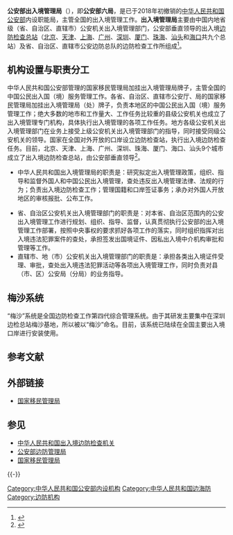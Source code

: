 {{About|已撤销的中华人民共和国公安部内设职能局|同时加挂“中华人民共和国出入境管理局”牌子并履行相应职能的现行部门|国家移民管理局}}{{Infobox PRCG |color = darkblue
|机构名称 = 公安部出入境管理局<br />（公安部六局）
|标志1 = Police Badge,P.R.China.svg
|标志1说明 = [[中华人民共和国人民警察警徽|中华人民共和国人民警察警徽]]
|标志2 = National Emblem of the People's Republic of China.svg
|标志2说明 = 根据[[s:国务院关于国家行政机关和企业事业单位社会团体印章管理的规定|1999年的规定]]，用于一些证件的“'''中华人民共和国公安部出入境管理局'''”字样的[[印章|印章]][[直径|直径]]4.2厘米，中央刊[[中华人民共和国国徽|国徽]]，由[[中华人民共和国国务院|国务院]]制发（[[国务院办公厅秘书一局|国务院办公厅秘书一局]]管理）。
|上级机构 = [[中华人民共和国公安部|中华人民共和国公安部]]
|机构类型 = 公安部内设职能局
|行政级别 = 正司局级
|授权法源 = [[s:中华人民共和国公民出境入境管理法|中华人民共和国公民出境入境管理法]]
|成立时间 =
|撤销时间 = 2018年
|接替者 = [[国家移民管理局|国家移民管理局]]<br />（中华人民共和国出入境管理局）
|地址1 = [[北京市|北京市]][[东城区|东城区]][[东长安街|东长安街]]14号
|邮编1 = 100741
|官网 = [http://www.mps.gov.cn/n2254996/ 公安部出入境管理局]
|a = [[公安部边防管理局|公安部边防管理局]]
|b = [[中國海警|中国海警局]]
|c = [[海关总署缉私局|海关总署缉私局]]
|D = {{ROC}}
|d = [[內政部移民署|內政部移民署]]
|E = {{HKSAR}}
|e = [[保安局_(香港)|保安局]][[入境事務處|入境事務處]]
|F = {{MSAR}}
|f = [[治安警察局|治安警察局]][[出入境事務廳|出入境事務廳]]
}}

'''公安部出入境管理局'''（{{lang-en|Bureau of Exit and Entry Administration of the Ministry of Public Security}}），即'''公安部六局'''，是已于2018年初撤销的[[中华人民共和国公安部|中华人民共和国公安部]]内设职能局，主管全国的出入境管理工作。'''出入境管理局'''主要由中国内地省级（省、自治区、直辖市）公安机关出入境管理部门，公安部垂直领导的出入境[[中华人民共和国出入境边防检查机关|边防检查总站]]（[[北京市|北京]]、[[天津市|天津]]、[[上海市|上海]]、[[广州市|广州]]、[[深圳市|深圳]]、[[厦门市|厦门]]、[[珠海市|珠海]]、[[汕头市|汕头]]和[[海口市|海口]]共九个总站）及省、自治区、直辖市公安边防总队的边防检查工作所组成<ref>{{Cite web|url=http://www.mps.gov.cn/n16/n84147/n84165/1291517.html|title=中国公安出入境管理系统示意图|accessdate=2018-03-28|date=2008-07-03|publisher=公安部出入境管理局|archiveurl=https://web.archive.org/web/20160221135355/http://www.mps.gov.cn/n16/n84147/n84165/1291517.html|archivedate=2016-02-21|dead-url=no}}</ref>。

== 机构设置与职责分工 ==
中华人民共和国公安部管理的国家移民管理局加挂出入境管理局牌子，主管全国的中国公民出入国（境）服务管理工作。各省、自治区、直辖市公安厅、局的国家移民管理局加挂出入境管理局（处）牌子，负责本地区的中国公民出入国（境）服务管理工作；绝大多数的地市和工作量大、工作任务比较重的县级公安机关也成立了出入境管理专门机构，具体执行出入境管理的各项工作任务。地方各级公安机关出入境管理部门在业务上接受上级公安机关出入境管理部门的指导，同时接受同级公安机关的领导。国家在全国对外开放的口岸设立边防检查站，执行出入境边防检查任务。目前，北京、天津、上海、广州、深圳、珠海、厦门、海口、汕头9个城市成立了出入境边防检查总站，由公安部垂直领导<ref>{{Cite web|url=http://www.mps.gov.cn/n16/n84147/n84165/1291532.html|title=中国公安出入境管理机构设置与职责分工|accessdate=2018-03-28|date=2008-07-03|archiveurl=https://web.archive.org/web/20150101074522/http://www.mps.gov.cn/n16/n84147/n84165/1291532.html|archivedate=2015-01-01|dead-url=yes}}</ref>。 

*中华人民共和国出入境管理局的职责是：研究拟定出入境管理政策，组织、指导和监督外国人和中国公民出入境管理，查处违反出入境管理法律、法规的行为；负责出入境边防检查工作；管理国籍和口岸签证事务；承办对外国人开放地区的审核报批、公布工作。  

*省、自治区公安机关出入境管理部门的职责是：对本省、自治区范围内的公安出入境管理工作进行规划、组织、指导、监督，认真贯彻执行公安部的出入境管理工作部署，按照中央事权的要求抓好各项工作的落实，同时组织指挥对出入境违法犯罪案件的查处，承担签发出国境证件、因私出入境中介机构审批和管理等工作。     
*直辖市、地（市）公安机关出入境管理部门的职责是：承担各类出入境证件受理、审批，查处出入境违法犯罪活动等各项出入境管理工作，同时负责对县（市、区）公安局（分局）的业务指导。

== 梅沙系统 ==
“梅沙”系统是全国边防检查工作第四代综合管理系统。由于其研发主要集中在深圳边检总站梅沙基地，所以被以“梅沙”命名。目前，该系统已陆续在全国主要出入境口岸进行安装使用。

== 参考文献 ==
{{Reflist}}

== 外部链接 ==
*[https://web.archive.org/web/20180409144133/http://www.mps.gov.cn/n2254996/ 国家移民管理局]

== 参见 ==
{{Portal|中华人民共和国|警察與執法}}
* [[中华人民共和国出入境边防检查机关|中华人民共和国出入境边防检查机关]]
* [[公安部边防管理局|公安部边防管理局]]
* [[国家移民管理局|国家移民管理局]]

{{-}}
{{s-start}}
{{s-off|[[中华人民共和国公安部|中华人民共和国公安部]]内设职能局}}
{{s-before|[[公安部治安保卫组|公安部治安保卫组]]}}
{{s-title|国务院出入境管理部门|1983年9月10日至2018年3月17日}}
{{s-after|[[国家移民管理局|国家移民管理局]]}}
{{s-end}}
{{中华人民共和国公安部}}

[[Category:中华人民共和国公安部内设机构|Category:中华人民共和国公安部内设机构]]
[[Category:中华人民共和国边海防|Category:中华人民共和国边海防]]
[[Category:边防机构|Category:边防机构]]